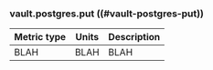### vault.postgres.put ((#vault-postgres-put))

Metric type | Units | Description
----------- | ----- | -----------
BLAH     | BLAH    | BLAH